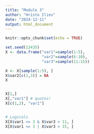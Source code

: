 ```yaml
---
title: "Module 3"
author: "Hristo Iliev"
date: "2024-12-11"
output: html_document
---
```


```r
knitr::opts_chunk$set(echo = TRUE)
```

```r
set.seed(13435)
X <- data.frame("var1"=sample(1:5), 
                "var2"=sample(6:10),
                "var3"=sample(11:15))

X <- X[sample(1:5), ]
X$var2[c(1,3)] = NA
X


X[1,]
X[,"var1"] # quotes!
X[c(1,2), "var1"]


# Logicals
X[X$var1 <= 3 & X$var3 > 11, ]
X[X$var1 <= 3 | X$var3 > 15, ]
```



